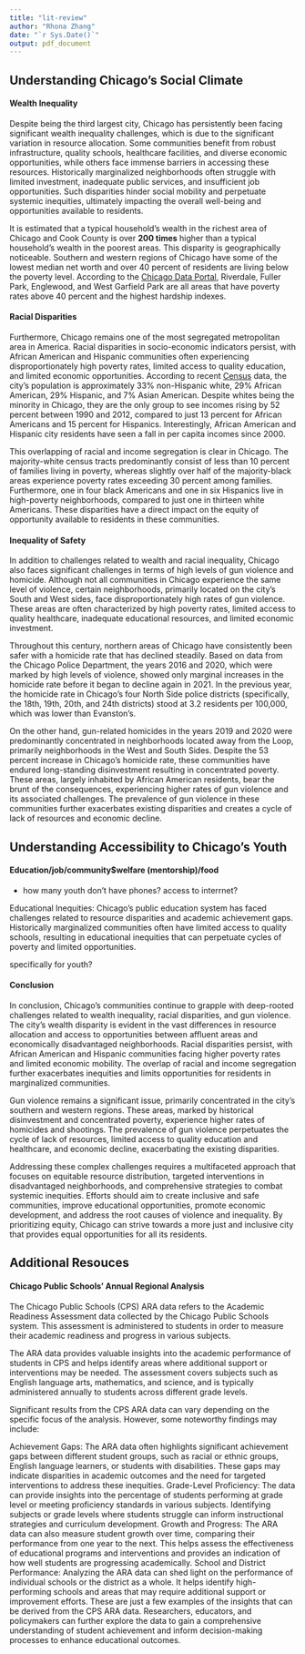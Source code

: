 ```yaml
---
title: "lit-review"
author: "Rhona Zhang"
date: "`r Sys.Date()`"
output: pdf_document
---
```


## Understanding Chicago's Social Climate

#### Wealth Inequality

Despite being the third largest city, Chicago has persistently been facing significant wealth inequality challenges, which is due to the significant variation in resource allocation. Some communities benefit from robust infrastructure, quality schools, healthcare facilities, and diverse economic opportunities, while others face immense barriers in accessing these resources. Historically marginalized neighborhoods often struggle with limited investment, inadequate public services, and insufficient job opportunities. Such disparities hinder social mobility and perpetuate systemic inequities, ultimately impacting the overall well-being and opportunities available to residents.

It is estimated that a typical household’s wealth in the richest area of Chicago and Cook County is over <strong>200 times</strong> higher than a typical household’s wealth in the poorest areas. This disparity is geographically noticeable. Southern and western regions of Chicago have some of the lowest median net worth and over 40 percent of residents are living below the poverty level. According to the [Chicago Data Portal](https://data.cityofchicago.org/Health-Human-Services/below-poverty-level-by-community/b7zw-zvm2), Riverdale, Fuller Park, Englewood, and West Garfield Park are all areas that have poverty rates above 40 percent and the highest hardship indexes.

#### Racial Disparities

Furthermore, Chicago remains one of the most segregated metropolitan area in America. Racial disparities in socio-economic indicators persist, with African American and Hispanic communities often experiencing disproportionately high poverty rates, limited access to quality education, and limited economic opportunities. According to recent [Census](https://www.census.gov/quickfacts/chicagocityillinois) data, the city's population is approximately 33% non-Hispanic white, 29% African American, 29% Hispanic, and 7% Asian American. Despite whites being the minority in Chicago, they are the only group to see incomes rising by 52 percent between 1990 and 2012, compared to just 13 percent for African Americans and 15 percent for Hispanics. Interestingly, African American and Hispanic city residents have seen a fall in per capita incomes since 2000.

This overlapping of racial and income segregation is clear in Chicago. The majority-white census tracts predominantly consist of less than 10 percent of families living in poverty, whereas slightly over half of the majority-black areas experience poverty rates exceeding 30 percent among families. Furthermore, one in four black Americans and one in six Hispanics live in high-poverty neighborhoods, compared to just one in thirteen white Americans. These disparities have a direct impact on the equity of opportunity available to residents in these communities.

#### Inequality of Safety

In addition to challenges related to wealth and racial inequality,  Chicago also faces significant challenges in terms of high levels of gun violence and homicide. Although not all communities in Chicago experience the same level of violence, certain neighborhoods, primarily located on the city's South and West sides, face disproportionately high rates of gun violence. These areas are often characterized by high poverty rates, limited access to quality healthcare, inadequate educational resources, and limited economic investment. 

Throughout this century, northern areas of Chicago have consistently been safer with a homicide rate that has declined steadily. Based on data from the Chicago Police Department, the years 2016 and 2020, which were marked by high levels of violence, showed only marginal increases in the homicide rate before it began to decline again in 2021. In the previous year, the homicide rate in Chicago's four North Side police districts (specifically, the 18th, 19th, 20th, and 24th districts) stood at 3.2 residents per 100,000, which was lower than Evanston's.

On the other hand, gun-related homicides in the years 2019 and 2020 were predominantly concentrated in neighborhoods located away from the Loop, primarily neighborhoods in the West and South Sides. Despite the 53 percent increase in Chicago's homicide rate, these communities have endured long-standing disinvestment resulting in concentrated poverty. These areas, largely inhabited by African American residents, bear the brunt of the consequences, experiencing higher rates of gun violence and its associated challenges. The prevalence of gun violence in these communities further exacerbates existing disparities and creates a cycle of lack of resources and economic decline.

## Understanding Accessibility to Chicago's Youth

#### Education/job/community$welfare (mentorship)/food

- how many youth don't have phones? access to interrnet?

Educational Inequities: Chicago's public education system has faced challenges related to resource disparities and academic achievement gaps. Historically marginalized communities often have limited access to quality schools, resulting in educational inequities that can perpetuate cycles of poverty and limited opportunities.


specifically for youth? 

#### Conclusion

In conclusion, Chicago's communities continue to grapple with deep-rooted challenges related to wealth inequality, racial disparities, and gun violence. The city's wealth disparity is evident in the vast differences in resource allocation and access to opportunities between affluent areas and economically disadvantaged neighborhoods. Racial disparities persist, with African American and Hispanic communities facing higher poverty rates and limited economic mobility. The overlap of racial and income segregation further exacerbates inequities and limits opportunities for residents in marginalized communities.

Gun violence remains a significant issue, primarily concentrated in the city's southern and western regions. These areas, marked by historical disinvestment and concentrated poverty, experience higher rates of homicides and shootings. The prevalence of gun violence perpetuates the cycle of lack of resources, limited access to quality education and healthcare, and economic decline, exacerbating the existing disparities.

Addressing these complex challenges requires a multifaceted approach that focuses on equitable resource distribution, targeted interventions in disadvantaged neighborhoods, and comprehensive strategies to combat systemic inequities. Efforts should aim to create inclusive and safe communities, improve educational opportunities, promote economic development, and address the root causes of violence and inequality. By prioritizing equity, Chicago can strive towards a more just and inclusive city that provides equal opportunities for all its residents.


## Additional Resouces

#### Chicago Public Schools' Annual Regional Analysis

The Chicago Public Schools (CPS) ARA data refers to the Academic Readiness Assessment data collected by the Chicago Public Schools system. This assessment is administered to students in order to measure their academic readiness and progress in various subjects.

The ARA data provides valuable insights into the academic performance of students in CPS and helps identify areas where additional support or interventions may be needed. The assessment covers subjects such as English language arts, mathematics, and science, and is typically administered annually to students across different grade levels.

Significant results from the CPS ARA data can vary depending on the specific focus of the analysis. However, some noteworthy findings may include:

Achievement Gaps: The ARA data often highlights significant achievement gaps between different student groups, such as racial or ethnic groups, English language learners, or students with disabilities. These gaps may indicate disparities in academic outcomes and the need for targeted interventions to address these inequities.
Grade-Level Proficiency: The data can provide insights into the percentage of students performing at grade level or meeting proficiency standards in various subjects. Identifying subjects or grade levels where students struggle can inform instructional strategies and curriculum development.
Growth and Progress: The ARA data can also measure student growth over time, comparing their performance from one year to the next. This helps assess the effectiveness of educational programs and interventions and provides an indication of how well students are progressing academically.
School and District Performance: Analyzing the ARA data can shed light on the performance of individual schools or the district as a whole. It helps identify high-performing schools and areas that may require additional support or improvement efforts.
These are just a few examples of the insights that can be derived from the CPS ARA data. Researchers, educators, and policymakers can further explore the data to gain a comprehensive understanding of student achievement and inform decision-making processes to enhance educational outcomes.
